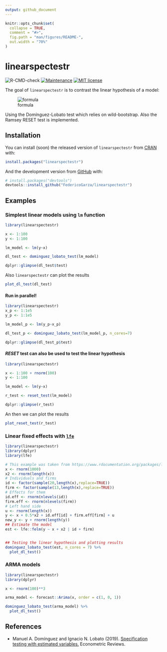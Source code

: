 ```yaml
---
output: github_document
---
```


<!-- README.md is generated from README.Rmd. Please edit that file -->

```r
knitr::opts_chunk$set(
  collapse = TRUE,
  comment = "#>",
  fig.path = "man/figures/README-",
  out.width = "70%"
)
```
# linearspectestr

<!-- badges: start -->
![R-CMD-check](https://github.com/FedericoGarza/linearspectestr/workflows/R-CMD-check/badge.svg)
[![Maintenance](https://img.shields.io/badge/Maintained%3F-yes-green.svg)](https://GitHub.com/FedericoGarza/linearspectestr/commits)
[![MIT license](https://img.shields.io/badge/License-MIT-blue.svg)](https://lbesson.mit-license.org/)

<!-- badges: end -->

The goal of `linearspectestr` is to contrast the linear hypothesis of a model:


![formula](man/figures/CodeCogsEqn.gif)


Using the Domínguez-Lobato test which relies on wild-bootstrap. Also the Ramsey RESET test is implemented.

## Installation

You can install (soon) the released version of `linearspectestr` from [CRAN](https://CRAN.R-project.org) with:

``` r
install.packages("linearspectestr")
```

And the development version from [GitHub](https://github.com/) with:

``` r
# install.packages("devtools")
devtools::install_github("FedericoGarza/linearspectestr")
```
## Examples

### Simplest linear models using `lm` function

```r
library(linearspectestr)

x <- 1:100
y <- 1:100

lm_model <- lm(y~x)

dl_test <- dominguez_lobato_test(lm_model)

```

```r
dplyr::glimpse(dl_test$test)
```

Also `linearspectestr` can plot the results

```r
plot_dl_test(dl_test)
```

#### Run in **parallel**!

```r
library(linearspectestr)
x_p <- 1:1e5
y_p <- 1:1e5

lm_model_p <- lm(y_p~x_p)

dl_test_p <- dominguez_lobato_test(lm_model_p, n_cores=7)

```

```r
dplyr::glimpse(dl_test_p$test)
```

#### *RESET* test can also be used to test the linear hypothesis

```r
library(linearspectestr)

x <- 1:100 + rnorm(100)
y <- 1:100

lm_model <- lm(y~x)

r_test <- reset_test(lm_model)

```

```r
dplyr::glimpse(r_test)
```

An then we can plot the results

```r
plot_reset_test(r_test)
```

### Linear fixed effects with [`lfe`](https://cran.r-project.org/web/packages/lfe/lfe.pdf)

```r
library(linearspectestr)
library(dplyr)
library(lfe)

# This example was taken from https://www.rdocumentation.org/packages/lfe/versions/2.8-5/topics/felm
x <- rnorm(1000)
x2 <- rnorm(length(x))
# Individuals and firms
id <- factor(sample(20,length(x),replace=TRUE))
firm <- factor(sample(13,length(x),replace=TRUE))
# Effects for them
id.eff <- rnorm(nlevels(id))
firm.eff <- rnorm(nlevels(firm))
# Left hand side
u <- rnorm(length(x))
y <- x + 0.5*x2 + id.eff[id] + firm.eff[firm] + u
new_y <- y + rnorm(length(y))
## Estimate the model 
est <- lfe::felm(y ~ x + x2 | id + firm)


## Testing the linear hypothesis and plotting results
dominguez_lobato_test(est, n_cores = 7) %>% 
  plot_dl_test()
```

### ARMA models

```r
library(linearspectestr)
library(dplyr)

x <- rnorm(100)**3

arma_model <- forecast::Arima(x, order = c(1, 0, 1))

dominguez_lobato_test(arma_model) %>% 
  plot_dl_test()
```


## References

* Manuel A. Domínguez and Ignacio N. Lobato (2019). [Specification testing with estimated variables.](https://www.tandfonline.com/doi/citedby/10.1080/07474938.2019.1687116?) Econometric Reviews.
